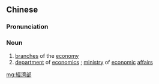 {{also|经济部}}
==Chinese==
{{zh-forms|s=经济部|type=21}}

===Pronunciation===
{{zh-pron
|m=jīngjìbù
|c=ging1 zai3 bou6
|mn=keng-chè-pō͘
|cat=n
}}

===Noun===
{{zh-noun}}

# [[branch|branches]] of the [[economy]]
# [[department]] of [[economics]] {{gloss|of various organisations}}; [[ministry]] of [[economic]] [[affairs]] {{gloss|of various governments}}

[[mg:經濟部]]